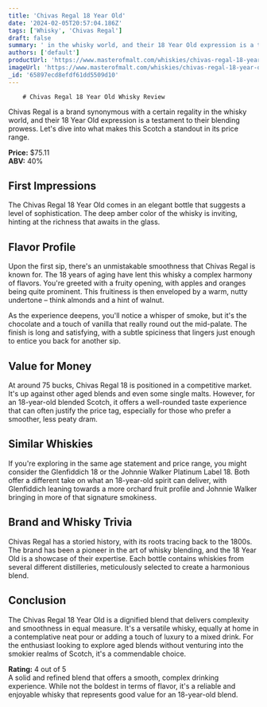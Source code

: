 ```yaml
---
title: 'Chivas Regal 18 Year Old'
date: '2024-02-05T20:57:04.186Z'
tags: ['Whisky', 'Chivas Regal']
draft: false
summary: ' in the whisky world, and their 18 Year Old expression is a testament to their blending prowess. Let s dive into what makes this S...'
authors: ['default']
productUrl: 'https://www.masterofmalt.com/whiskies/chivas-regal-18-year-old-whisky/'
imageUrl: 'https://www.masterofmalt.com/whiskies/chivas-regal-18-year-old-whisky.jpg'
_id: '65897ecd8efdf61dd5509d10'
---
```


        # Chivas Regal 18 Year Old Whisky Review

Chivas Regal is a brand synonymous with a certain regality in the whisky world, and their 18 Year Old expression is a testament to their blending prowess. Let's dive into what makes this Scotch a standout in its price range.

**Price:** $75.11  
**ABV:** 40%

## First Impressions

The Chivas Regal 18 Year Old comes in an elegant bottle that suggests a level of sophistication. The deep amber color of the whisky is inviting, hinting at the richness that awaits in the glass.

## Flavor Profile

Upon the first sip, there's an unmistakable smoothness that Chivas Regal is known for. The 18 years of aging have lent this whisky a complex harmony of flavors. You're greeted with a fruity opening, with apples and oranges being quite prominent. This fruitiness is then enveloped by a warm, nutty undertone – think almonds and a hint of walnut.

As the experience deepens, you'll notice a whisper of smoke, but it's the chocolate and a touch of vanilla that really round out the mid-palate. The finish is long and satisfying, with a subtle spiciness that lingers just enough to entice you back for another sip.

## Value for Money

At around 75 bucks, Chivas Regal 18 is positioned in a competitive market. It's up against other aged blends and even some single malts. However, for an 18-year-old blended Scotch, it offers a well-rounded taste experience that can often justify the price tag, especially for those who prefer a smoother, less peaty dram.

## Similar Whiskies

If you're exploring in the same age statement and price range, you might consider the Glenfiddich 18 or the Johnnie Walker Platinum Label 18. Both offer a different take on what an 18-year-old spirit can deliver, with Glenfiddich leaning towards a more orchard fruit profile and Johnnie Walker bringing in more of that signature smokiness.

## Brand and Whisky Trivia

Chivas Regal has a storied history, with its roots tracing back to the 1800s. The brand has been a pioneer in the art of whisky blending, and the 18 Year Old is a showcase of their expertise. Each bottle contains whiskies from several different distilleries, meticulously selected to create a harmonious blend.

## Conclusion

The Chivas Regal 18 Year Old is a dignified blend that delivers complexity and smoothness in equal measure. It's a versatile whisky, equally at home in a contemplative neat pour or adding a touch of luxury to a mixed drink. For the enthusiast looking to explore aged blends without venturing into the smokier realms of Scotch, it's a commendable choice.

**Rating:** 4 out of 5  
A solid and refined blend that offers a smooth, complex drinking experience. While not the boldest in terms of flavor, it's a reliable and enjoyable whisky that represents good value for an 18-year-old blend.

